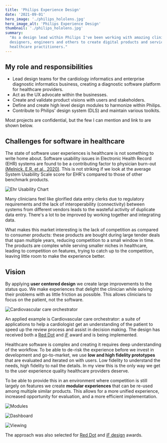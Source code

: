 ```yaml
---
title: 'Philips Experience Design'
date: '2021-09-01'
hero_image: './philips_hololens.jpg'
hero_image_alt: 'Philips Experience Design'
thumbnail: './philips_hololens.jpg'
summary:
  "As a design lead within Philips I've been working with amazing clinicians,
  designers, engineers and others to create digital products and services for
  healthcare practitioners."
---
```


## My role and responsibilities

- Lead design teams for the cardiology informatics and enterprise diagnostic
  informatics business, creating a diagnostic software platform for healthcare
  providers.
- Act as the UX advocate within the businesses.
- Create and validate product visions with users and stakeholders.
- Define and create high level design modules to harmonize within Philips.
- Contribute to Philips' design system (DLS) and maintain various toolkits.

Most projects are confidential, but the few I can mention and link to are shown
below.

## Challenges for software in healthcare

The state of software user experiences is healthcare is not something to write
home about. Software usability issues in Electronic Health Record (EHR) systems
are found to be a contributing factor to physician burn-out
[(Melnick. E.R. et al., 2020)](https://www.sciencedirect.com/science/article/pii/S0025619619308365#!).
This is not striking if we look at the average System Usability Scale score for
EHR's compared to those of other benchmark products.

![Ehr Usability Chart](./ehr-usability.jpg)

Many clinicians feel like glorified data entry clerks due to regulatory
requirements and the lack of interoperability (connectivity) between systems
from different vendors leads to the wasteful activity of duplicate data entry.
There's a lot to be improved by working together and integrating data.

What makes this market interesting is the lack of competition as compared to
consumer products: these products are bought during large tender deals that span
multiple years, reducing competition to a small window in time. The products are
complex while serving smaller niches in healthcare, leading to competition on
features, trying to catch up to the competition, leaving little room to make the
experience better.

## Vision

By applying **user centered design** we create large improvements to the status
quo. We make experiences that delight the clinician while solving their problems
with as little friction as possible. This allows clinicians to focus on the
patient, not the software.

![Cardiovascular care orchestrator](./cco.png)

An applied example is Cardiovascular care orchestrator: a suite of applications
to help a cardiologist get an understanding of the patient to speed up the
review process and assist in decision making. The design has received both a
[Red Dot](https://www.red-dot.org/project/cardiovascular-care-orchestrator-55426)
and
[iF](https://ifdesign.com/en/winner-ranking/project/cardiovascular-care-orchestrator/301044)
award and is being implemented.

Healthcare software is complex and creating it requires deep understanding of
the workflow. To be able to de-risk the experience before we invest in
development and go-to-market, we use **low and high fidelity prototypes** that
are evaluated and iterated on with users. Low fidelity to understand the needs,
high fidelity to nail the details. In my view this is the only way we get to the
user experience quality healthcare providers deserve.

To be able to provide this in an environment where competition is still largely
on features we create **modular experiences** that can be re-used among multiple
similar products. This allows for a more unified experience, increased
opportunity for evaluation, and a more efficient implementation.

![Modules](./modules.png)

![Dashboard](./dashboard.jpg)

![Viewing](./viewing.jpg)

The approach was also selected for
[Red Dot](https://www.red-dot.org/project/modular-healthcare-informatics-user-interface-system-49274)
and
[iF design](https://ifdesign.com/en/winner-ranking/project/modular-design-approach/273175)
awards.
